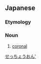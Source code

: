 ==Japanese==

===Etymology===
{{wikipedia|lang=ja}}
{{ja-kanjitab|yomi=o|ぜつ|k1=ぜっ|ちょう|おん}}
{{rfe|lang=ja}}

===Noun===
{{ja-noun|ぜっちょうおん|hhira=ぜつちやうおん}}

# {{lb|ja|sort=せっちょうおん'|phonetics}} [[coronal]]

[[Category:ja:Sound|せっちょうおん']]